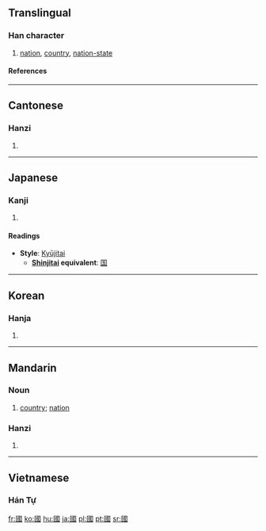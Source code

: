 {{see|国|囯|圀|囶|囻|囗}}
==Translingual==
{{Han stroke|[[Image:國-torder.gif]]<br>Traditional stroke order
[[Image:國-order.gif]]<br>Modern stroke order}}

===Han character===
{{Han char|rn=31|rad=囗|as=08|sn=11|four=6015<sub>3</sub>|canj=田戈口一 (WIRM)}}

# [[nation]], [[country]], [[nation-state]]

====References====
{{Han ref|kx=0219.160|dkj=04798|dj=0447.090|hdz=10720.090|uh=570B|ud=22283|bh=B0EA|bd=45290}}

----

==Cantonese==

===Hanzi===
{{yue-hanzi|jyut=gwok3|y=gwok3}}

# {{defn|Cantonese}}

----

==Japanese==

===Kanji===
{{ja-kanji|grade=9|rs=囗08}}

# {{defn|Japanese}}

====Readings====
{{ja-readings|on=[[こく]] (koku)|kun=[[くに]] (kuni)}}

* '''Style''': [[Kyūjitai]]
** '''[[Shinjitai]] equivalent''': [[国]]

----

==Korean==

===Hanja===
{{ko-hanja|hangeul=국|rv=guk|mr=kuk}}

# {{defn|Korean}}

----

==Mandarin==

===Noun===
{{cmn-noun|t|pin=guó|pint=guo2|sim=国|tra=國|rs=囗08}}

#[[country]]; [[nation]]

===Hanzi===
{{cmn-hanzi|sim=国|pin=[[guó]] ([[guo2]])|wg=kuo<sup>2</sup>}}

# {{defn|Mandarin}}

----

==Vietnamese==

===Hán Tự===
{{rfc-header|Hán Tự}}
{{vi-hantu|[[quốc]]}}

[[fr:國]]
[[ko:國]]
[[hu:國]]
[[ja:國]]
[[pl:國]]
[[pt:國]]
[[sr:國]]